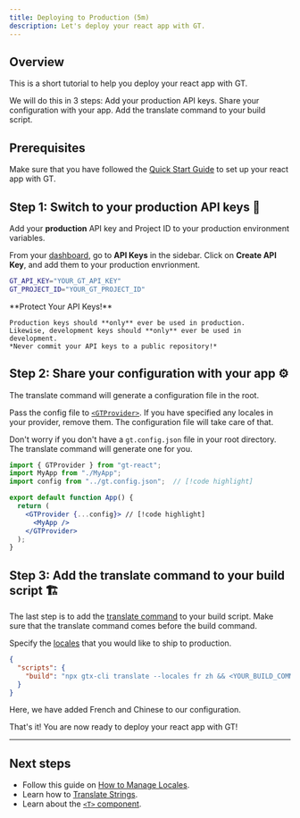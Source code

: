 ```yaml
---
title: Deploying to Production (5m)
description: Let's deploy your react app with GT.
---
```


## Overview

This is a short tutorial to help you deploy your react app with GT.

We will do this in 3 steps:
<Steps>
  <Step>
    Add your production API keys.
  </Step>
  <Step>
    Share your configuration with your app.
  </Step>
  <Step>
    Add the translate command to your build script.
  </Step>
</Steps>

## Prerequisites

Make sure that you have followed the [Quick Start Guide](/docs/react/tutorials/quickstart) to set up your react app with GT.

## Step 1: Switch to your production API keys 🔑

Add your **production** API key and Project ID to your production environment variables.

From your [dashboard](https://www.generaltranslation.com/signin), go to **API Keys** in the sidebar.
Click on **Create API Key**, and add them to your production envrionment.

```bash copy
GT_API_KEY="YOUR_GT_API_KEY"
GT_PROJECT_ID="YOUR_GT_PROJECT_ID"
```

<Callout type="warn">
    **Protect Your API Keys!**

    Production keys should **only** ever be used in production.
    Likewise, development keys should **only** ever be used in development.
    *Never commit your API keys to a public repository!*
</Callout>

## Step 2: Share your configuration with your app ⚙️

The translate command will generate a configuration file in the root.

Pass the config file to [`<GTProvider>`](/docs/react/api/components/gtprovider).
If you have specified any locales in your provider, remove them.
The configuration file will take care of that.

Don't worry if you don't have a `gt.config.json` file in your root directory.
The translate command will generate one for you.

```jsx title="src/App.js" copy
import { GTProvider } from "gt-react";
import MyApp from "./MyApp";
import config from "../gt.config.json";  // [!code highlight]

export default function App() {
  return (
    <GTProvider {...config}> // [!code highlight]
      <MyApp />
    </GTProvider> 
  );
}
```

## Step 3: Add the translate command to your build script 🏗️

The last step is to add the [translate command](/docs/cli/translate) to your build script.
Make sure that the translate command comes before the build command.

Specify the [locales](/docs/reference/supported-locales) that you would like to ship to production.

```json title="package.json" copy
{
  "scripts": {
    "build": "npx gtx-cli translate --locales fr zh && <YOUR_BUILD_COMMAND>"
  }
}
```
Here, we have added French and Chinese to our configuration.

That's it! You are now ready to deploy your react app with GT!

---

## Next steps
 * Follow this guide on [How to Manage Locales](/docs/react/reference/local-management).
 * Learn how to [Translate Strings](/docs/react/reference/translating-strings).
 * Learn about the [`<T>` component](/docs/usage/t).

